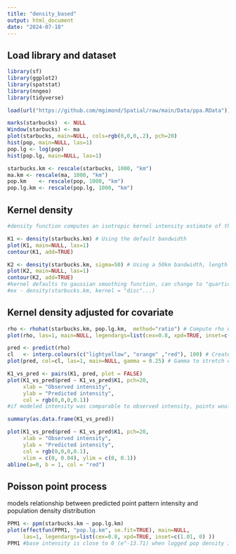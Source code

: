 ```yaml
---
title: "density_based"
output: html_document
date: "2024-07-18"
---
```


## Load library and dataset
```r
library(sf)
library(ggplot2)
library(spatstat)
library(nngeo)
library(tidyverse)

load(url("https://github.com/mgimond/Spatial/raw/main/Data/ppa.RData"))
```
```r
marks(starbucks)  <- NULL
Window(starbucks) <- ma
plot(starbucks, main=NULL, cols=rgb(0,0,0,.2), pch=20)
hist(pop, main=NULL, las=1)
pop.lg <- log(pop)
hist(pop.lg, main=NULL, las=1)
```
```r
starbucks.km <- rescale(starbucks, 1000, "km")
ma.km <- rescale(ma, 1000, "km")
pop.km    <- rescale(pop, 1000, "km")
pop.lg.km <- rescale(pop.lg, 1000, "km")
```

## Kernel density
```r
#density function computes an isotropic kernel intensity estimate of the point patter, bandwith defines the kernel's window extent

K1 <- density(starbucks.km) # Using the default bandwidth
plot(K1, main=NULL, las=1)
contour(K1, add=TRUE)
```
```r
K2 <- density(starbucks.km, sigma=50) # Using a 50km bandwidth, length unit is extracted from point layer's map units
plot(K2, main=NULL, las=1)
contour(K2, add=TRUE)
#kernel defaults to gaussian smoothing function, can change to "quartic" "disc" or "epanechnikov" 
#ex - density(starbucks.km, kernel = "disc"...)
```

## Kernel density adjusted for covariate
```r
rho <- rhohat(starbucks.km, pop.lg.km,  method="ratio") # Compute rho using the ratio method
plot(rho, las=1, main=NULL, legendargs=list(cex=0.8, xpd=TRUE, inset=c(1.01, 0) )) # Generate rho vs covariate plot
```

```r
pred <- predict(rho)
cl   <- interp.colours(c("lightyellow", "orange" ,"red"), 100) # Create color scheme
plot(pred, col=cl, las=1, main=NULL, gamma = 0.25) # Gamma to stretch color scheme
```

```r
K1_vs_pred <- pairs(K1, pred, plot = FALSE)
plot(K1_vs_pred$pred ~ K1_vs_pred$K1, pch=20,
     xlab = "Observed intensity", 
     ylab = "Predicted intensity", 
     col = rgb(0,0,0,0.1))
#if modeled intensity was comparable to observed intensity, points would cluster along a one-to-one diagonal

summary(as.data.frame(K1_vs_pred))
```

```r
plot(K1_vs_pred$pred ~ K1_vs_pred$K1, pch=20,
     xlab = "Observed intensity", 
     ylab = "Predicted intensity", 
     col = rgb(0,0,0,0.1),
     xlim = c(0, 0.04), ylim = c(0, 0.1))
abline(a=0, b = 1, col = "red")
```

## Poisson point process
models relationship between predicted point pattern intensity and population density distribution
```r
PPM1 <- ppm(starbucks.km ~ pop.lg.km)
plot(effectfun(PPM1, "pop.lg.km", se.fit=TRUE), main=NULL, 
     las=1, legendargs=list(cex=0.8, xpd=TRUE, inset=c(1.01, 0) ))
PPM1 #base intensity is close to 0 (e^-13.71) when logged pop density is zero, for every increase in 1 unit of logged pop density, starbucks point density increases by a factor of e^1.27 units
```